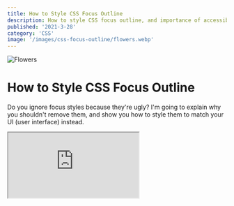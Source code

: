 ```yaml
---
title: How to Style CSS Focus Outline
description: How to style CSS focus outline, and importance of accessibility
published: '2021-3-28'
category: 'CSS'
image: '/images/css-focus-outline/flowers.webp'
---
```


<Image src="/images/css-focus-outline/flowers.webp" alt="Flowers" gif={true} />

# How to Style CSS Focus Outline

Do you ignore focus styles because they're ugly? I'm going to explain why you shouldn't remove them, and show you how to style them to match your UI (user interface) instead.

<Iframe
  height={600}
  title="Simple Product Card"
  src="https://codepen.io/mattcroat/embed/oNBxKvb?height=600&theme-id=dark&default-tab=result"
/>

## What You'll Learn

- How to style CSS focus outline
- Importance of accessibility

## Default Styles Don't Spark Joy

Let's say you're presented with the design above. If you were to just <kbd>Tab</kbd> through, it's functional but we can agree it's not something to behold.

<Image
  height={502}
  width={460}
  src="/images/css-focus-outline/default.gif"
  alt="Default styles"
  inline={true}
/>

## Removing Focus Outline Is Bad For Accessibility

You might be tempted to remove focus styles. There's only one problem. **It's terrible for accessibility**. [Focus outline](https://developer.mozilla.org/en-US/docs/Web/CSS/:focus) provides visual feedback for users who can't use a mouse, or have visual impairment using <kbd>Tab</kbd> on their keyboard for navigation.

```css:example.css
/* 🚫 don't do this */
:focus {
  outline: none;
}
```

<Image
  height={502}
  width={460}
  src="/images/css-focus-outline/no-outline.gif"
  alt="Outline set to none"
  inline={true}
/>

Be mindful that impairment doesn't only refer to people with permanent disabilities. You can have temporary impairment due to injury so the number of people with impairments is higher than you might think.

**It's our responsibility to make the web accessible for everyone**.

## Outline Doesn't Work for Rounded Corners

```css:example.css
/* ⚠️ doesn't work for rounded corners */
:focus {
  outline: 3px solid hsla(220, 100%, 50%, 80%);
}
```

<Image
  height={502}
  width={460}
  src="/images/css-focus-outline/outline.gif"
  alt="Using outline styles"
  inline={true}
/>

There is no way of specifying a border radius for outline at the moment, other than some browser specific experimental features.

## Using Border Causes Layout Shifts

```css:example.css
/* 🚫 don't do this */
:focus {
  outline: none;
  border: 3px solid hsla(220, 100%, 50%, 80%);
}
```

<Image
  height={502}
  width={460}
  src="/images/css-focus-outline/border.gif"
  alt="Using border styles"
  inline={true}
/>

The layout shifts from the border cause our elements to jump around. It can probably be solved by setting a border on each element with no opacity, and then bring the opacity back on focus. I don't hate this idea, but it's not great.

## Use Box Shadow

```css:example.css
/* ✅ do this */
:focus {
  outline: none;
  box-shadow: 0 0 0 3px hsla(220, 100%, 50%, 80%);
}
```

<Image
  height={502}
  width={460}
  src="/images/css-focus-outline/box-shadow.gif"
  alt="Using box-shadow"
  inline={true}
/>

This works for any focusable element. Not only does it take on the same rounded corners, but you can control other properties such as color, opacity, offset, and blur. You can [read more about box-shadow here](https://developer.mozilla.org/en-US/docs/Web/CSS/box-shadow).

Notice we're also able to animate the transition.

```css:example.css
.element {
  transition: box-shadow 0.3s ease;
}
```

## Closing Thoughts

Accessibility is important. It's a large subject worth understanding. No one goes out of their way to create a bad user experience on purpose. If you're aware, and strive to make the web a better place — that's what counts.

<Newsletter />

<PostCredits />
